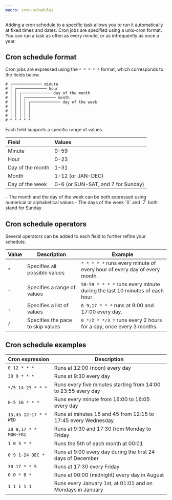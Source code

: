 ```yaml
---
macro: cron-schedules
---
```


Adding a cron schedule to a specific task allows you to run it automatically at fixed times and dates. Cron jobs are specified using a unix-cron format. You can run a task as often as every minute, or as infrequently as once a year.

## Cron schedule format

Cron jobs are expressed using the `* * * * *` format, which corresponds to the fields below.

```
# ┌───────────── minute
# │ ┌───────────── hour 
# │ │ ┌───────────── day of the month 
# │ │ │ ┌───────────── month 
# │ │ │ │ ┌───────────── day of the week
# │ │ │ │ │ 
# │ │ │ │ │
# │ │ │ │ │
# * * * * *
```

Each field supports a specific range of values.


|       Field      |        Values                        |
|:-----------------|:-------------------------------------|
| Minute           | 0-59                                 |
| Hour             | 0-23                                 |
| Day of the month | 1-31                                 |
| Month            | 1-12 (or JAN-DEC)                    |
| Day of the week  | 0-6 (or SUN-SAT, and 7 for Sunday)   |

<Message type="note">
  - The month and the day of the week can be both expressed using numerical or alphabetical values
  - The days of the week `0` and `7` both stand for Sunday
</Message>

## Cron schedule operators

Several operators can be added to each field to further refine your schedule.

| Value | Description                       | Example                                                                    |
|-------|-----------------------------------|----------------------------------------------------------------------------|
| `*`   | Specifies all possible values     | `* * * * *` runs every minute of every hour of every day of every month.   |
| `-`   | Specifies a range of values       | `50-59 * * * *` runs every minute during the last 10 minutes of each hour. |
| `,`   | Specifies a list of values        | `0 9,17 * * *` runs at 9:00 and 17:00 every day.                           |
| `/`   | Specifies the pace to skip values | `0 */2 * */3 *` runs every 2 hours for a day, once every 3 months.         |


## Cron schedule examples

| Cron expression            | Description                                                    |
|----------------------------|----------------------------------------------------------------|
| `0 12 * * *`               | Runs at 12:00 (noon) every day                                 |
| `30 9 * * *`               | Runs at 9:30 every day                                         |
| `*/5 14-23 * * *`          | Runs every five minutes starting from 14:00 to 23:55 every day |
| `0-5 16 * * *`             | Runs every minute from 16:00 to 16:05 every day                |
| `15,45 12-17 * * WED`      | Runs at minutes 15 and 45 from 12:15 to 17:45 every Wednesday  |
| `30 9,17 * * MON-FRI`      | Runs at 9:30 and 17:30 from Monday to Friday                   |
| `1 0 5 * *`                | Runs the 5th of each month at 00:01                            |
| `0 9 1-24 DEC *`           | Runs at 9:00 every day during the first 24 days of December    |
| `30 17 * * 5`              | Runs at 17:30 every Friday                                     |
| `0 0 * 8 *`                | Runs at 00:00 (midnight) every day in August                   |
| `1 1 1 1 1`                | Runs every January 1st, at 01:01 and on Mondays in January     |